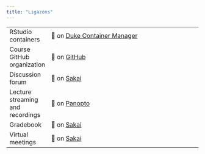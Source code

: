 ```yaml
---
title: "Ligazóns"
---
```


|                            |                                                                                                                                      |
|----------------------------|--------------------------------------------------------------------------------------------------------------------------------------|
| RStudio containers         | 🔗 on [Duke Container Manager](https://cmgr.oit.duke.edu/containers)                                                                  |
| Course GitHub organization | 🔗 on [GitHub](https://github.com/sta210-s22)                                                                                        |
| Discussion forum           | 🔗 on [Sakai](https://sakai.duke.edu/portal/site/779c3ebe-3b88-4bcc-bd01-1813e8396a23/tool/13b6446a-a6c6-4222-8cfb-c36d1f70802b)                                                                 |
| Lecture streaming and recordings         | 🔗 on [Panopto](https://duke.hosted.panopto.com/Panopto/Pages/Sessions/List.aspx#folderID=%22d6c1d58a-cb6d-4732-9d4b-ae0c011bf767%22) |
| Gradebook                  | 🔗 on [Sakai](https://sakai.duke.edu/portal/site/779c3ebe-3b88-4bcc-bd01-1813e8396a23/tool/69078433-67a6-4054-a2e7-9e6c202ecdc3/)     |
| Virtual meetings           | 🔗 on [Sakai](https://sakai.duke.edu/portal/site/779c3ebe-3b88-4bcc-bd01-1813e8396a23/page/d5eef508-07a4-4c6d-b7bd-4614a9631562)      |

